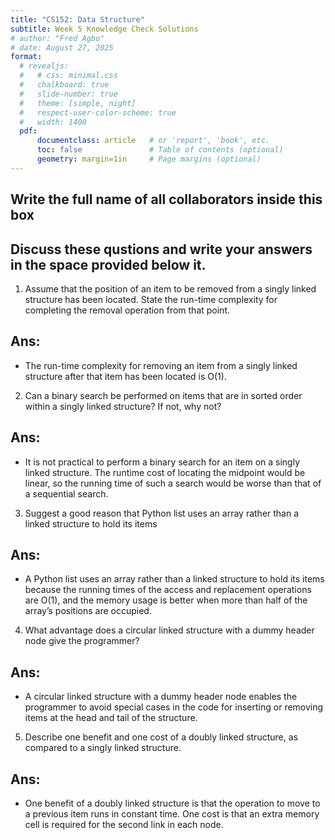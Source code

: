 ```yaml
---
title: "CS152: Data Structure"
subtitle: Week 5 Knowledge Check Solutions
# author: "Fred Agbo"
# date: August 27, 2025
format:
  # revealjs:
  #   # css: minimal.css
  #   chalkboard: true
  #   slide-number: true
  #   theme: [simple, night]
  #   respect-user-color-scheme: true
  #   width: 1400
  pdf:
      documentclass: article   # or 'report', 'book', etc.
      toc: false               # Table of contents (optional)
      geometry: margin=1in     # Page margins (optional)
---
```

\vspace{-2cm}

## Write the full name of all collaborators inside this box
\fbox{\makebox[\linewidth][l]{\rule{0pt}{2cm}\hspace{0.99\linewidth}}}

\vspace{.5cm}

## Discuss these qustions and write your answers in the space provided below it.


1. Assume that the position of an item to be removed from a singly linked structure
has been located. State the run-time complexity for completing the removal operation
from that point.

## Ans:
- The run-time complexity for removing an item from a singly linked structure after that item has been located is O(1).

\vspace{0.1cm}


2. Can a binary search be performed on items that are in sorted order within a singly
linked structure? If not, why not?

## Ans:
-   It is not practical to perform a binary search for an item on a singly linked structure. The runtime cost of locating the midpoint would be linear, so the running time of such a search would be worse than that of a sequential search.

\vspace{0.1cm}


3. Suggest a good reason that Python list uses an array rather than a linked structure
to hold its items

## Ans:
- A Python list uses an array rather than a linked structure to hold its items because the running times of the access and replacement operations are O(1), and the memory usage is better when more than half of the array’s positions are occupied.

\vspace{0.1cm}

4. What advantage does a circular linked structure with a dummy header node give
the programmer?

## Ans:
- A circular linked structure with a dummy header node enables the programmer to avoid special cases in the code for inserting or removing items at the head and tail of the structure.

\vspace{0.1cm}

5. Describe one benefit and one cost of a doubly linked structure, as compared to a
singly linked structure.

## Ans:
-   One benefit of a doubly linked structure is that the operation to move to a previous item runs in constant time. One cost is that an extra memory cell is required for the second link in each node.